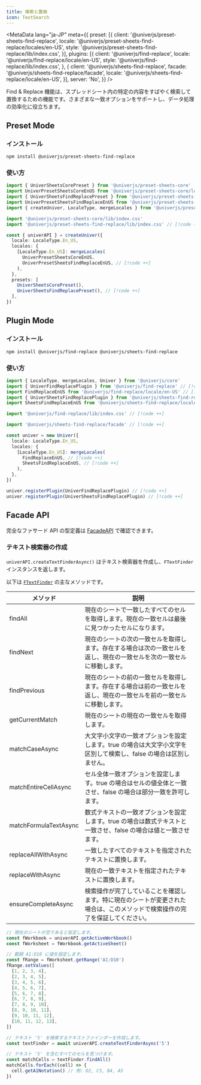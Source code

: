 ```yaml
---
title: 検索と置換
icon: TextSearch
---
```


<MetaData
  lang="ja-JP"
  meta={{
    preset: [{
      client: '@univerjs/preset-sheets-find-replace',
      locale: '@univerjs/preset-sheets-find-replace/locales/en-US',
      style: '@univerjs/preset-sheets-find-replace/lib/index.css',
    }],
    plugins: [{
      client: '@univerjs/find-replace',
      locale: '@univerjs/find-replace/locale/en-US',
      style: '@univerjs/find-replace/lib/index.css',
    }, {
      client: '@univerjs/sheets-find-replace',
      facade: '@univerjs/sheets-find-replace/facade',
      locale: '@univerjs/sheets-find-replace/locale/en-US',
    }],
    server: 'No',
  }}
/>

Find & Replace 機能は、スプレッドシート内の特定の内容をすばやく検索して置換するための機能です。さまざまな一致オプションをサポートし、データ処理の効率化に役立ちます。

<PlaygroundFrame lang="ja-JP" slug="sheets/find-replace" clickToShow />

## Preset Mode

### インストール

```package-install
npm install @univerjs/preset-sheets-find-replace
```

### 使い方

```typescript
import { UniverSheetsCorePreset } from '@univerjs/preset-sheets-core'
import UniverPresetSheetsCoreEnUS from '@univerjs/preset-sheets-core/locales/en-US'
import { UniverSheetsFindReplacePreset } from '@univerjs/preset-sheets-find-replace' // [!code ++]
import UniverPresetSheetsFindReplaceEnUS from '@univerjs/preset-sheets-find-replace/locales/en-US' // [!code ++]
import { createUniver, LocaleType, mergeLocales } from '@univerjs/presets'

import '@univerjs/preset-sheets-core/lib/index.css'
import '@univerjs/preset-sheets-find-replace/lib/index.css' // [!code ++]

const { univerAPI } = createUniver({
  locale: LocaleType.En_US,
  locales: {
    [LocaleType.En_US]: mergeLocales(
      UniverPresetSheetsCoreEnUS,
      UniverPresetSheetsFindReplaceEnUS, // [!code ++]
    ),
  },
  presets: [
    UniverSheetsCorePreset(),
    UniverSheetsFindReplacePreset(), // [!code ++]
  ],
})
```

## Plugin Mode

### インストール

```package-install
npm install @univerjs/find-replace @univerjs/sheets-find-replace
```

### 使い方

```typescript
import { LocaleType, mergeLocales, Univer } from '@univerjs/core'
import { UniverFindReplacePlugin } from '@univerjs/find-replace' // [!code ++]
import FindReplaceEnUS from '@univerjs/find-replace/locale/en-US' // [!code ++]
import { UniverSheetsFindReplacePlugin } from '@univerjs/sheets-find-replace' // [!code ++]
import SheetsFindReplaceEnUS from '@univerjs/sheets-find-replace/locale/en-US' // [!code ++]

import '@univerjs/find-replace/lib/index.css' // [!code ++]

import '@univerjs/sheets-find-replace/facade' // [!code ++]

const univer = new Univer({
  locale: LocaleType.En_US,
  locales: {
    [LocaleType.En_US]: mergeLocales(
      FindReplaceEnUS, // [!code ++]
      SheetsFindReplaceEnUS, // [!code ++]
    ),
  },
})

univer.registerPlugin(UniverFindReplacePlugin) // [!code ++]
univer.registerPlugin(UniverSheetsFindReplacePlugin) // [!code ++]
```

## Facade API

完全なファサード API の型定義は [FacadeAPI](https://reference.univer.ai/en-US) で確認できます。

### テキスト検索器の作成

`univerAPI.createTextFinderAsync()` はテキスト検索器を作成し、`FTextFinder` インスタンスを返します。

以下は [`FTextFinder`](https://reference.univer.ai/en-US/classes/FTextFinder) の主なメソッドです。

| メソッド | 説明 |
| ------ | ----------- |
| findAll | 現在のシートで一致したすべてのセルを取得します。現在の一致セルは最後に見つかったセルになります。 |
| findNext | 現在のシートの次の一致セルを取得します。存在する場合は次の一致セルを返し、現在の一致セルを次の一致セルに移動します。 |
| findPrevious | 現在のシートの前の一致セルを取得します。存在する場合は前の一致セルを返し、現在の一致セルを前の一致セルに移動します。 |
| getCurrentMatch | 現在のシートの現在の一致セルを取得します。 |
| matchCaseAsync | 大文字小文字の一致オプションを設定します。true の場合は大文字小文字を区別して検索し、false の場合は区別しません。 |
| matchEntireCellAsync | セル全体一致オプションを設定します。true の場合はセルの値全体と一致させ、false の場合は部分一致を許可します。 |
| matchFormulaTextAsync | 数式テキストの一致オプションを設定します。true の場合は数式テキストと一致させ、false の場合は値と一致させます。 |
| replaceAllWithAsync | 一致したすべてのテキストを指定されたテキストに置換します。 |
| replaceWithAsync | 現在の一致テキストを指定されたテキストに置換します。 |
| ensureCompleteAsync | 検索操作が完了していることを確認します。特に現在のシートが変更された場合は、このメソッドで検索操作の完了を保証してください。 |

```typescript
// 現在のシートが空であると仮定します。
const fWorkbook = univerAPI.getActiveWorkbook()
const fWorksheet = fWorkbook.getActiveSheet()

// 範囲 A1:D10 に値を設定します。
const fRange = fWorksheet.getRange('A1:D10')
fRange.setValues([
  [1, 2, 3, 4],
  [2, 3, 4, 5],
  [3, 4, 5, 6],
  [4, 5, 6, 7],
  [5, 6, 7, 8],
  [6, 7, 8, 9],
  [7, 8, 9, 10],
  [8, 9, 10, 11],
  [9, 10, 11, 12],
  [10, 11, 12, 13],
])

// テキスト '5' を検索するテキストファインダーを作成します。
const textFinder = await univerAPI.createTextFinderAsync('5')

// テキスト '5' を含むすべてのセルを見つけます。
const matchCells = textFinder.findAll()
matchCells.forEach((cell) => {
  cell.getA1Notation() // 例: D2, C3, B4, A5
})
```
